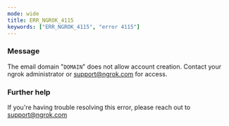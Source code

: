 ```yaml
---
mode: wide
title: ERR_NGROK_4115
keywords: ["ERR_NGROK_4115", "error 4115"]
---
```


### Message

The email domain "`DOMAIN`" does not allow account creation. Contact your ngrok administrator or support@ngrok.com for access.

### Further help

If you're having trouble resolving this error, please reach out to [support@ngrok.com](mailto:support@ngrok.com?subject=Help%20with%20ERR_NGROK_4115)
